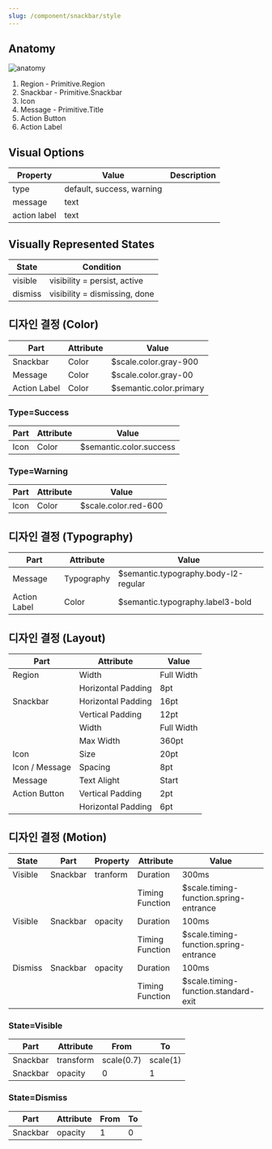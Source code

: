 ```yaml
---
slug: /component/snackbar/style
---
```


## Anatomy

<Anatomy>![anatomy](./anatomy.png)</Anatomy>

1. Region - Primitive.Region
2. Snackbar - Primitive.Snackbar
3. Icon
4. Message - Primitive.Title
5. Action Button
6. Action Label

## Visual Options

| Property     | Value                     | Description |
| ------------ | ------------------------- | ----------- |
| type         | default, success, warning |             |
| message      | text                      |             |
| action label | text                      |             |

## Visually Represented States

| State   | Condition                     |
| ------- | ----------------------------- |
| visible | visibility = persist, active  |
| dismiss | visibility = dismissing, done |

## 디자인 결정 (Color)

| Part         | Attribute | Value                   |
| ------------ | --------- | ----------------------- |
| Snackbar     | Color     | $scale.color.gray-900   |
| Message      | Color     | $scale.color.gray-00    |
| Action Label | Color     | $semantic.color.primary |

### Type=Success

| Part | Attribute | Value                   |
| ---- | --------- | ----------------------- |
| Icon | Color     | $semantic.color.success |

### Type=Warning

| Part | Attribute | Value                |
| ---- | --------- | -------------------- |
| Icon | Color     | $scale.color.red-600 |

## 디자인 결정 (Typography)

| Part         | Attribute  | Value                                |
| ------------ | ---------- | ------------------------------------ |
| Message      | Typography | $semantic.typography.body-l2-regular |
| Action Label | Color      | $semantic.typography.label3-bold     |

## 디자인 결정 (Layout)

| Part           | Attribute          | Value      |
| -------------- | ------------------ | ---------- |
| Region         | Width              | Full Width |
|                | Horizontal Padding | 8pt        |
| Snackbar       | Horizontal Padding | 16pt       |
|                | Vertical Padding   | 12pt       |
|                | Width              | Full Width |
|                | Max Width          | 360pt      |
| Icon           | Size               | 20pt       |
| Icon / Message | Spacing            | 8pt        |
| Message        | Text Alight        | Start      |
| Action Button  | Vertical Padding   | 2pt        |
|                | Horizontal Padding | 6pt        |

## 디자인 결정 (Motion)

| State   | Part     | Property | Attribute       | Value                                  |
| ------- | -------- | -------- | --------------- | -------------------------------------- |
| Visible | Snackbar | tranform | Duration        | 300ms                                  |
|         |          |          | Timing Function | $scale.timing-function.spring-entrance |
| Visible | Snackbar | opacity  | Duration        | 100ms                                  |
|         |          |          | Timing Function | $scale.timing-function.spring-entrance |
| Dismiss | Snackbar | opacity  | Duration        | 100ms                                  |
|         |          |          | Timing Function | $scale.timing-function.standard-exit   |

### State=Visible

| Part     | Attribute | From       | To       |
| -------- | --------- | ---------- | -------- |
| Snackbar | transform | scale(0.7) | scale(1) |
| Snackbar | opacity   | 0          | 1        |

### State=Dismiss

| Part     | Attribute | From | To  |
| -------- | --------- | ---- | --- |
| Snackbar | opacity   | 1    | 0   |
